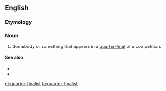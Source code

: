 {{also|quarterfinalist}}
==English==

===Etymology===
{{prefix|quarter|finalist|lang=en}}

===Noun===
{{en-noun}}

# Somebody or something that appears in a [[quarter-final]] of a competition.

====See also====
* {{l|en|final}}
* {{l|en|semi-finalist}}

[[et:quarter-finalist]]
[[ta:quarter-finalist]]